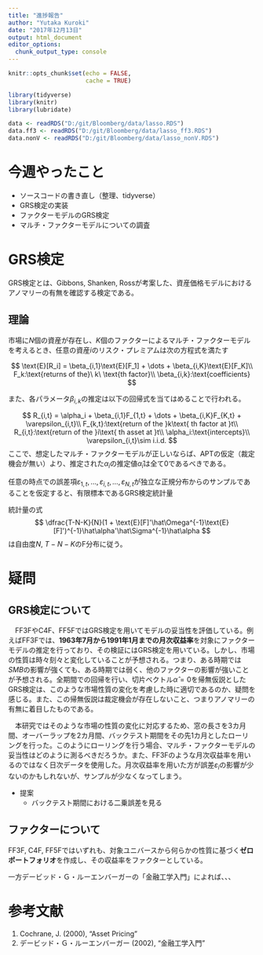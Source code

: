 ```yaml
---
title: "進捗報告"
author: "Yutaka Kuroki"
date: "2017年12月13日"
output: html_document
editor_options: 
  chunk_output_type: console
---
```


```r
knitr::opts_chunk$set(echo = FALSE,
                      cache = TRUE)
```

```r
library(tidyverse)
library(knitr)
library(lubridate)
```

```r
data <- readRDS("D:/git/Bloomberg/data/lasso.RDS")
data.ff3 <- readRDS("D:/git/Bloomberg/data/lasso_ff3.RDS")
data.nonV <- readRDS("D:/git/Bloomberg/data/lasso_nonV.RDS")
```


# 今週やったこと

- ソースコードの書き直し（整理、tidyverse）
- GRS検定の実装
- ファクターモデルのGRS検定
- マルチ・ファクターモデルについての調査

# GRS検定

GRS検定とは、Gibbons, Shanken, Rossが考案した、資産価格モデルにおけるアノマリーの有無を確認する検定である。

## 理論

市場に$N$個の資産が存在し、$K$個のファクターによるマルチ・ファクターモデルを考えるとき、任意の資産$i$のリスク・プレミアムは次の方程式を満たす

$$
\text{E}[R_i] = \beta_{i,1}\text{E}[F_1] + \dots + \beta_{i,K}\text{E}[F_K]\\
F_k:\text{returns of the}\ k\ \text{th factor}\\
\beta_{i,k}:\text{coefficients}
$$

また、各パラメータ$\beta_{i,k}$の推定は以下の回帰式を当てはめることで行われる。

$$
R_{i,t} = \alpha_i + \beta_{i,1}F_{1,t} + \dots + \beta_{i,K}F_{K,t} + \varepsilon_{i,t}\\
F_{k,t}:\text{return of the }k\text{ th factor at }t\\
R_{i,t}:\text{return of the }i\text{ th asset at }t\\
\alpha_i:\text{intercepts}\\
\varepsilon_{i,t}\sim i.i.d.
$$
ここで、想定したマルチ・ファクターモデルが正しいならば、APTの仮定（裁定機会が無い）より、推定された$\alpha_i$の推定値$\hat\alpha_i$は全て$0$であるべきである。

任意の時点での誤差項$\varepsilon_{1,t},\dots,\varepsilon_{i,t},\dots,\varepsilon_{N,t}$が独立な正規分布からのサンプルであることを仮定すると、有限標本であるGRS検定統計量

統計量の式
$$
\dfrac{T-N-K}{N}(1 + \text{E}[F]'\hat\Omega^{-1}\text{E}[F]')^{-1}\hat\alpha'\hat\Sigma^{-1}\hat\alpha
$$
は自由度$N,\  T-N-K$のF分布に従う。

# 疑問

## GRS検定について

　FF3FやC4F、FF5FではGRS検定を用いてモデルの妥当性を評価している。例えばFF3Fでは、**1963年7月から1991年1月までの月次収益率**を対象にファクターモデルの推定を行っており、その検証にはGRS検定を用いている。しかし、市場の性質は時々刻々と変化していることが予想される。つまり、ある時期では$SMB$の影響が強くても、ある時期では弱く、他のファクターの影響が強いことが予想される。全期間での回帰を行い、切片ベクトル$\hat{\alpha}=0$を帰無仮説としたGRS検定は、このような市場性質の変化を考慮した時に適切であるのか、疑問を感じる。また、この帰無仮説は裁定機会が存在しないこと、つまりアノマリーの有無に着目したものである。

　本研究ではそのような市場の性質の変化に対応するため、窓の長さを3カ月間、オーバーラップを2カ月間、バックテスト期間をその先1カ月としたローリングを行った。このようにローリングを行う場合、マルチ・ファクターモデルの妥当性はどのように測るべきだろうか。また、FF3Fのような月次収益率を用いるのではなく日次データを使用した。月次収益率を用いた方が誤差$\varepsilon_i$の影響が少ないのかもしれないが、サンプルが少なくなってしまう。

- 提案
    - バックテスト期間における二乗誤差を見る

## ファクターについて

FF3F, C4F, FF5Fではいずれも、対象ユニバースから何らかの性質に基づく**ゼロポートフォリオ**を作成し、その収益率をファクターとしている。


一方デービッド・Ｇ・ルーエンバーガーの「金融工学入門」によれば、、、

# 参考文献

1. Cochrane, J. (2000), "Asset Pricing"
2. デービッド・Ｇ・ルーエンバーガー (2002), "金融工学入門"